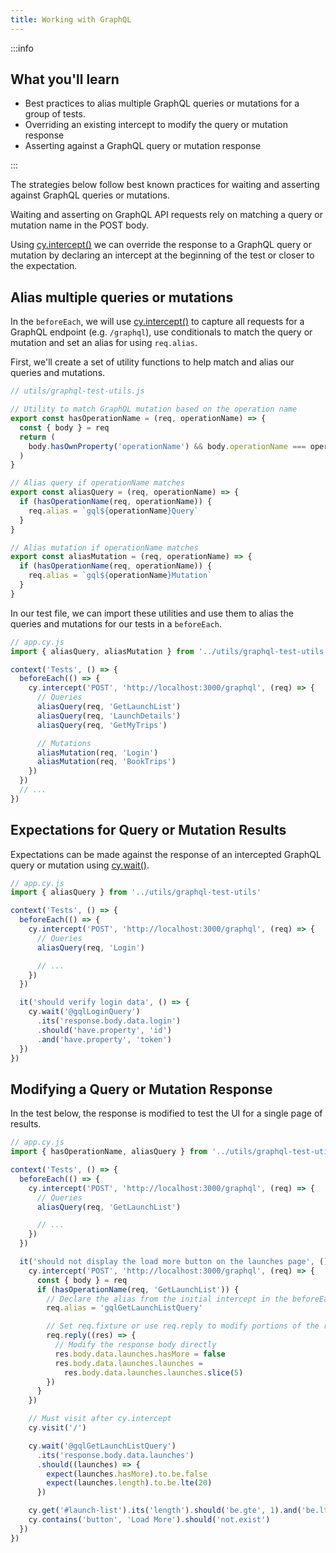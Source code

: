 ```yaml
---
title: Working with GraphQL
---
```


:::info

## <Icon name="graduation-cap" /> What you'll learn

- Best practices to alias multiple GraphQL queries or mutations for a group of
  tests.
- Overriding an existing intercept to modify the query or mutation response
- Asserting against a GraphQL query or mutation response

:::

The strategies below follow best known practices for waiting and asserting
against GraphQL queries or mutations.

Waiting and asserting on GraphQL API requests rely on matching a query or
mutation name in the POST body.

Using [cy.intercept()](/api/commands/intercept) we can override the response to
a GraphQL query or mutation by declaring an intercept at the beginning of the
test or closer to the expectation.

## Alias multiple queries or mutations

In the `beforeEach`, we will use [cy.intercept()](/api/commands/intercept) to
capture all requests for a GraphQL endpoint (e.g. `/graphql`), use conditionals
to match the query or mutation and set an alias for using `req.alias`.

First, we'll create a set of utility functions to help match and alias our
queries and mutations.

```js
// utils/graphql-test-utils.js

// Utility to match GraphQL mutation based on the operation name
export const hasOperationName = (req, operationName) => {
  const { body } = req
  return (
    body.hasOwnProperty('operationName') && body.operationName === operationName
  )
}

// Alias query if operationName matches
export const aliasQuery = (req, operationName) => {
  if (hasOperationName(req, operationName)) {
    req.alias = `gql${operationName}Query`
  }
}

// Alias mutation if operationName matches
export const aliasMutation = (req, operationName) => {
  if (hasOperationName(req, operationName)) {
    req.alias = `gql${operationName}Mutation`
  }
}
```

In our test file, we can import these utilities and use them to alias the
queries and mutations for our tests in a `beforeEach`.

```js
// app.cy.js
import { aliasQuery, aliasMutation } from '../utils/graphql-test-utils'

context('Tests', () => {
  beforeEach(() => {
    cy.intercept('POST', 'http://localhost:3000/graphql', (req) => {
      // Queries
      aliasQuery(req, 'GetLaunchList')
      aliasQuery(req, 'LaunchDetails')
      aliasQuery(req, 'GetMyTrips')

      // Mutations
      aliasMutation(req, 'Login')
      aliasMutation(req, 'BookTrips')
    })
  })
  // ...
})
```

## Expectations for Query or Mutation Results

Expectations can be made against the response of an intercepted GraphQL query or
mutation using [cy.wait()](/api/commands/wait).

```js
// app.cy.js
import { aliasQuery } from '../utils/graphql-test-utils'

context('Tests', () => {
  beforeEach(() => {
    cy.intercept('POST', 'http://localhost:3000/graphql', (req) => {
      // Queries
      aliasQuery(req, 'Login')

      // ...
    })
  })

  it('should verify login data', () => {
    cy.wait('@gqlLoginQuery')
      .its('response.body.data.login')
      .should('have.property', 'id')
      .and('have.property', 'token')
  })
})
```

## Modifying a Query or Mutation Response

In the test below, the response is modified to test the UI for a single page of
results.

```js
// app.cy.js
import { hasOperationName, aliasQuery } from '../utils/graphql-test-utils'

context('Tests', () => {
  beforeEach(() => {
    cy.intercept('POST', 'http://localhost:3000/graphql', (req) => {
      // Queries
      aliasQuery(req, 'GetLaunchList')

      // ...
    })
  })

  it('should not display the load more button on the launches page', () => {
    cy.intercept('POST', 'http://localhost:3000/graphql', (req) => {
      const { body } = req
      if (hasOperationName(req, 'GetLaunchList')) {
        // Declare the alias from the initial intercept in the beforeEach
        req.alias = 'gqlGetLaunchListQuery'

        // Set req.fixture or use req.reply to modify portions of the response
        req.reply((res) => {
          // Modify the response body directly
          res.body.data.launches.hasMore = false
          res.body.data.launches.launches =
            res.body.data.launches.launches.slice(5)
        })
      }
    })

    // Must visit after cy.intercept
    cy.visit('/')

    cy.wait('@gqlGetLaunchListQuery')
      .its('response.body.data.launches')
      .should((launches) => {
        expect(launches.hasMore).to.be.false
        expect(launches.length).to.be.lte(20)
      })

    cy.get('#launch-list').its('length').should('be.gte', 1).and('be.lt', 20)
    cy.contains('button', 'Load More').should('not.exist')
  })
})
```
